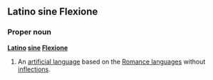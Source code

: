 ==Latino sine Flexione==
===Proper noun===
'''[[Latino]] [[sine]] [[Flexione]]'''

# An [[artificial language]] based on the [[Romance language]]s without [[inflection]]s.